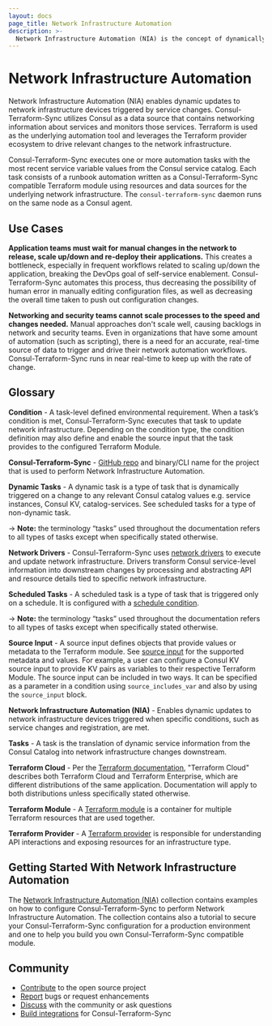 ```yaml
---
layout: docs
page_title: Network Infrastructure Automation
description: >-
  Network Infrastructure Automation (NIA) is the concept of dynamically updating infrastructure devices triggered by service changes. Consul-Terraform-Sync is a tool that performs NIA and utilizes Consul as a data source that contains networking information about services and monitors those services. Terraform is used as the underlying automation tool and leverages the Terraform provider ecosystem to drive relevant changes to the network infrastructure.
---
```


# Network Infrastructure Automation

Network Infrastructure Automation (NIA) enables dynamic updates to network infrastructure devices triggered by service changes. Consul-Terraform-Sync utilizes Consul as a data source that contains networking information about services and monitors those services. Terraform is used as the underlying automation tool and leverages the Terraform provider ecosystem to drive relevant changes to the network infrastructure.

Consul-Terraform-Sync executes one or more automation tasks with the most recent service variable values from the Consul service catalog. Each task consists of a runbook automation written as a Consul-Terraform-Sync compatible Terraform module using resources and data sources for the underlying network infrastructure. The `consul-terraform-sync` daemon runs on the same node as a Consul agent.

## Use Cases

**Application teams must wait for manual changes in the network to release, scale up/down and re-deploy their applications.** This creates a bottleneck, especially in frequent workflows related to scaling up/down the application, breaking the DevOps goal of self-service enablement. Consul-Terraform-Sync automates this process, thus decreasing the possibility of human error in manually editing configuration files, as well as decreasing the overall time taken to push out configuration changes.

**Networking and security teams cannot scale processes to the speed and changes needed.** Manual approaches don't scale well, causing backlogs in network and security teams. Even in organizations that have some amount of automation (such as scripting), there is a need for an accurate, real-time source of data to trigger and drive their network automation workflows. Consul-Terraform-Sync runs in near real-time to keep up with the rate of change.

## Glossary

**Condition** - A task-level defined environmental requirement. When a task’s condition is met, Consul-Terraform-Sync executes that task to update network infrastructure. Depending on the condition type, the condition definition may also define and enable the source input that the task provides to the configured Terraform Module.

**Consul-Terraform-Sync** - [GitHub repo](https://github.com/hashicorp/consul-terraform-sync) and binary/CLI name for the project that is used to perform Network Infrastructure Automation.

**Dynamic Tasks** - A dynamic task is a type of task that is dynamically triggered on a change to any relevant Consul catalog values e.g. service instances, Consul KV, catalog-services. See scheduled tasks for a type of non-dynamic task.

-> **Note:**  the terminology “tasks” used throughout the documentation refers to all types of tasks except when specifically stated otherwise.

**Network Drivers** - Consul-Terraform-Sync uses [network drivers](/docs/nia/network-drivers) to execute and update network infrastructure. Drivers transform Consul service-level information into downstream changes by processing and abstracting API and resource details tied to specific network infrastructure.

**Scheduled Tasks** - A scheduled task is a type of task that is triggered only on a schedule. It is configured with a [schedule condition](/docs/nia/configuration#schedule-condition).

-> **Note:**  the terminology “tasks” used throughout the documentation refers to all types of tasks except when specifically stated otherwise.

**Source Input** - A source input defines objects that provide values or metadata to the Terraform module. See [source input](/docs/nia/terraform-modules#source-input) for the supported metadata and values. For example, a user can configure a Consul KV source input to provide KV pairs as variables to their respective Terraform Module. The source input can be included in two ways. It can be specified as a parameter in a condition using `source_includes_var` and also by using the `source_input` block.

**Network Infrastructure Automation (NIA)** - Enables dynamic updates to network infrastructure devices triggered when specific conditions, such as service changes and registration, are met.

**Tasks** - A task is the translation of dynamic service information from the Consul Catalog into network infrastructure changes downstream.

**Terraform Cloud** - Per the [Terraform documentation](https://www.terraform.io/docs/cloud/index.html), "Terraform Cloud" describes both Terraform Cloud and Terraform Enterprise, which are different distributions of the same application. Documentation will apply to both distributions unless specifically stated otherwise.

**Terraform Module** - A [Terraform module](https://www.terraform.io/docs/configuration/modules.html) is a container for multiple Terraform resources that are used together.

**Terraform Provider** - A [Terraform provider](https://www.terraform.io/docs/providers/index.html) is responsible for understanding API interactions and exposing resources for an infrastructure type.

## Getting Started With Network Infrastructure Automation

The [Network Infrastructure Automation (NIA)](https://learn.hashicorp.com/collections/consul/network-infrastructure-automation?utm_source=WEBSITE&utm_medium=WEB_IO&utm_offer=ARTICLE_PAGE&utm_content=DOCS) 
collection contains examples on how to configure Consul-Terraform-Sync to 
perform Network Infrastructure Automation. The collection contains also a 
tutorial to secure your Consul-Terraform-Sync configuration for a production 
environment and one to help you build you own Consul-Terraform-Sync compatible 
module.

## Community

- [Contribute](https://github.com/hashicorp/consul-terraform-sync) to the open source project
- [Report](https://github.com/hashicorp/consul-terraform-sync/issues) bugs or request enhancements
- [Discuss](https://discuss.hashicorp.com/tags/c/consul/29/consul-terraform-sync) with the community or ask questions
- [Build integrations](/docs/nia/terraform-modules) for Consul-Terraform-Sync
